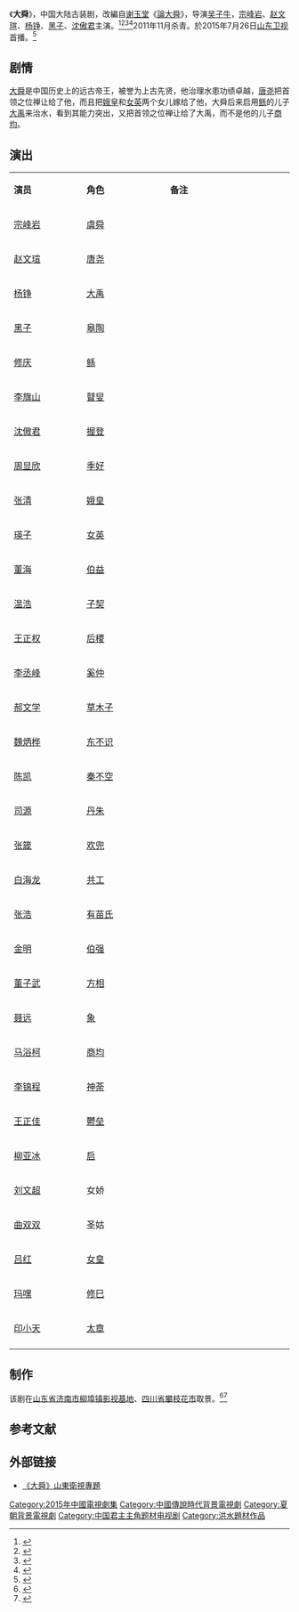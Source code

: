 {{Otheruses|subject=2015年中国大陆电视剧《大舜》|other=其他同名条目|舜}}
{{电视节目信息框
| 名称     = 大舜
| 别名     = 
| 英文名称 = <!-- ''{{lang|en| }}''  -->
| 图片     = 大舜 (电视剧).jpg
| 图说     = 海报
| 分类     = 古装剧
| 原创者   = [[謝玉堂|謝玉堂]]《論大舜》
| 导演     = [[吴子牛|吴子牛]]
| 监制     = 
| 出品人   = 
| 编剧     = [[张晓虎|张晓虎]]
| 制作人   = [[张营|张营]]
| 制作年份 = 2011年11月
| 摄影     = 
| 演出     = [[宗峰岩|宗峰岩]]<br>[[赵文瑄|赵文瑄]]<br>[[杨铮|杨铮]]<br>[[黑子_(演員)|黑子]]<br>[[沈傲君|沈傲君]]
| 配音     =
| 旁白     = 
| 主题曲   = 
| 片尾曲   = 
| 插曲     = 
| 地区     = {{CHNML}}
| 语言     = 普通话
| 集数     = 35集
| 每集长   = 45分钟
| 制作公司 = 山东省委宣传部<br>山东省大舜文化研究会<br>山东省广播电影电视局<br>[[山东影视集团|山东影视集团]]<br>[[山东电影电视剧制作中心|山东电影电视剧制作中心]]
| 首播地区 = {{CHNML}}
| 电视网   = [[山东卫视|山东卫视]] 
| 开始     = 2015年7月26日
| 结束     = 2015年8月11日
| 先于     = 
| 后于     = 
| 相关剧集 = 《[[远古大帝·大舜传奇|远古大帝·大舜传奇]]》
| 官方网站 = 
}}
《'''大舜'''》，中国大陆古装剧，改編自[[谢玉堂|谢玉堂]]《[[論大舜|論大舜]]》，导演[[吴子牛|吴子牛]]，[[宗峰岩|宗峰岩]]、[[赵文瑄|赵文瑄]]、[[杨铮|杨铮]]、[[黑子|黑子]]、[[沈傲君|沈傲君]]主演。<ref>{{cite web |url=http://paper.dzwww.com/shrb/content/20110921/ArticelA19003MT.htm |title=吴子牛瞄上原始题材拍《大舜》山东籍演员宗峰岩来演这位上古英雄 |date=2011-09-21 |accessdate=2014-10-04 |work=生活日报 |archive-date=2014-10-06 |archive-url=https://web.archive.org/web/20141006104433/http://paper.dzwww.com/shrb/content/20110921/ArticelA19003MT.htm |dead-url=no }}</ref><ref>{{cite web |url=http://ent.sina.com.cn/v/m/2011-11-21/12133486275.shtml |title=电视剧《大舜》杀青 演员黑子再度牵手吴子牛 |date=2011-11-21 |accessdate=2014-10-04 |work=新浪 |archive-date=2014-10-06 |archive-url=https://web.archive.org/web/20141006141203/http://ent.sina.com.cn/v/m/2011-11-21/12133486275.shtml |dead-url=no }}</ref><ref>{{cite web|url= http://news.163.com/11/1116/23/7J155D7M00014AEE.html|title= 电视剧《大舜》新闻发布会在济南举行(组图)|date= 2011-11-16|accessdate= 2014-10-04|work= 网易|archive-url= https://web.archive.org/web/20141006081946/http://news.163.com/11/1116/23/7J155D7M00014AEE.html|archive-date= 2014-10-06|dead-url= yes}}</ref><ref>{{cite web |url=http://www.hinews.cn/news/system/2012/03/19/014178881.shtml |title=瑛子《大舜》演绎“女英”“女扮男装”过足戏瘾 |date=2012-03-19 |accessdate=2014-10-04 |work=南海网 |archive-date=2014-10-06 |archive-url=https://web.archive.org/web/20141006121056/http://www.hinews.cn/news/system/2012/03/19/014178881.shtml |dead-url=no }}</ref>2011年11月杀青。於2015年7月26日[[山东卫视|山东卫视]]首播。<ref>{{cite web |url=http://ent.news.cn/2015-07/10/c_128007048.htm?from=timeline&isappinstalled=0 |title=宗峰岩主演《大舜》将播 被誉“帝王专业户” |date=2015-07-10 |work=新华娱乐 |accessdate=2015-07-15 |archive-date=2015-07-15 |archive-url=https://web.archive.org/web/20150715201558/http://ent.news.cn/2015-07/10/c_128007048.htm?from=timeline&isappinstalled=0 |dead-url=no }}</ref>

==剧情==
[[大舜|大舜]]是中国历史上的远古帝王，被誉为上古先贤，他治理水患功绩卓越，[[唐尧|唐尧]]把首领之位禅让给了他，而且把[[娥皇|娥皇]]和[[女英|女英]]两个女儿嫁给了他，大舜后来启用[[鲧|鲧]]的儿子[[大禹|大禹]]来治水，看到其能力突出，又把首领之位禅让给了大禹，而不是他的儿子[[商均|商均]]。

== 演出 ==
{|class="wikitable" width="20%"
|- style="background:cornflowerblue; color:white" align=center
|style="width:5%"|'''演员'''||style="width:6%"|'''角色'''||style="width:9%"|'''备注'''
|-
| [[宗峰岩|宗峰岩]] || [[虞舜|虞舜]] || 
|-
| [[赵文瑄|赵文瑄]] || [[唐尧|唐尧]] || 
|-
| [[杨铮|杨铮]] || [[大禹|大禹]] || 
|-
| [[黑子_(演员)|黑子]] || [[皋陶|皋陶]] || 
|-
| [[修庆|修庆]] || [[鲧|鲧]] || 
|-
| [[李旗山|李旗山]] || [[瞽叟|瞽叟]] || 
|-
| [[沈傲君|沈傲君]] || [[握登|握登]] || 
|-
| [[周显欣|周显欣]] || [[季好|季好]] || 
|-
| [[张清_(中国演员)|张清]] || [[娥皇|娥皇]] || 
|-
| [[瑛子|瑛子]] || [[女英|女英]] || 
|-
| [[董海|董海]] || [[伯益|伯益]] || 
|-
| [[温浩|温浩]] || [[契|子契]] || 
|-
| [[王正权|王正权]] || [[后稷|后稷]] || 
|-
| [[李丞峰|李丞峰]] || [[奚仲|奚仲]] || 
|-
| [[郝文学|郝文学]] || [[草木子|草木子]] || 
|-
| [[魏炳桦|魏炳桦]] || [[东不识|东不识]]  || 
|-
| [[陈凯|陈凯]] || [[秦不空|秦不空]] || 
|-
| [[司源|司源]] || [[丹朱|丹朱]] || 
|-
| [[张箴|张箴]] || [[驩兜|欢兜]] || 
|-
| [[白海龙|白海龙]] || [[共工|共工]] || 
|-
| [[张浩|张浩]] || [[有苗氏|有苗氏]] || 
|-
| [[金明|金明]] || [[伯强|伯强]] || 
|-
| [[董子武|董子武]] || [[方相|方相]] || 
|-
| [[聂远|聂远]] || [[象_(传说人物)|象]] || 
|-
| [[马浴柯|马浴柯]] || [[商均|商均]] || 
|-
| [[李锦程|李锦程]] || [[神荼|神荼]] || 
|-
| [[王正佳|王正佳]] || [[鬱垒|鬱垒]] || 
|-
| [[柳亚冰|柳亚冰]] || [[启|启]] || 
|-
| [[刘文超|刘文超]] || 女娇 || 
|-
| [[曲双双|曲双双]] || 圣姑 || 
|-
| [[吕红|吕红]] || [[女皇|女皇]] || 
|-
| [[玛嘿|玛嘿]] || [[修巳|修巳]] || 
|-
| [[印小天|印小天]] || [[太章|太章]] || 
|-
|}

==制作==
该剧在[[山东省|山东省]][[济南市|济南市]][[柳埠镇影视基地|柳埠镇影视基地]]、[[四川省|四川省]][[攀枝花市|攀枝花市]]取景。<ref>{{cite web |url=http://news.e23.cn/content/2011-11-14/2011B1400024.html |title=《大舜》 |date=2011-11-14 |accessdate=2014-10-04 |work=济南日报 |archive-url=https://web.archive.org/web/20160304102221/http://news.e23.cn/content/2011-11-14/2011B1400024.html |archive-date=2016-03-04 |dead-url=yes }}</ref><ref>{{cite web|url= http://www.hinews.cn/news/system/2011/09/14/013335029.shtml|title= 《大舜》高海拔拍摄苦不堪言 郭子演技大颠覆|date= 2011-09-14|accessdate= 2014-10-04|work= 南海网|archive-date= 2015-09-24|archive-url= https://web.archive.org/web/20150924030329/http://www.hinews.cn/news/system/2011/09/14/013335029.shtml|dead-url= no}}</ref>

== 参考文献 ==
{{reflist}}

== 外部链接 ==
* [http://www.iqilu.com/html/play/weishi/2015/0721/2490244.shtml 《大舜》山東衛視專題]{{Wayback|url=http://www.iqilu.com/html/play/weishi/2015/0721/2490244.shtml |date=20150724163652 }}

{{吴子牛}}
{{2015年中國大陸古裝/民初電視劇|nocat}}
{{山东卫视电视剧}}

{{DEFAULTSORT:Dashun大舜}}
[[Category:2015年中國電視劇集|Category:2015年中國電視劇集]]
[[Category:中國傳說時代背景電視劇|Category:中國傳說時代背景電視劇]]
[[Category:夏朝背景電視劇|Category:夏朝背景電視劇]]
[[Category:中国君主主角题材电视剧|Category:中国君主主角题材电视剧]]
[[Category:洪水題材作品|Category:洪水題材作品]]